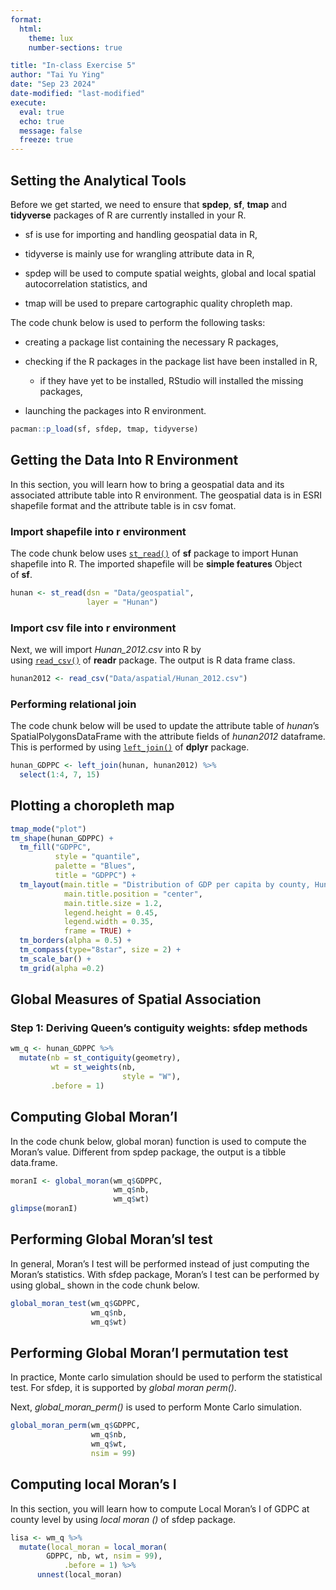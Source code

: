 ```yaml
---
format: 
  html:
    theme: lux
    number-sections: true

title: "In-class Exercise 5"
author: "Tai Yu Ying"
date: "Sep 23 2024"
date-modified: "last-modified"
execute: 
  eval: true
  echo: true
  message: false
  freeze: true
---
```


## Setting the Analytical Tools

Before we get started, we need to ensure that **spdep**, **sf**, **tmap** and **tidyverse** packages of R are currently installed in your R.

-   sf is use for importing and handling geospatial data in R,

-   tidyverse is mainly use for wrangling attribute data in R,

-   spdep will be used to compute spatial weights, global and local spatial autocorrelation statistics, and

-   tmap will be used to prepare cartographic quality chropleth map.

The code chunk below is used to perform the following tasks:

-   creating a package list containing the necessary R packages,

-   checking if the R packages in the package list have been installed in R,

    -   if they have yet to be installed, RStudio will installed the missing packages,

-   launching the packages into R environment.

```r
pacman::p_load(sf, sfdep, tmap, tidyverse)
```

## Getting the Data Into R Environment

In this section, you will learn how to bring a geospatial data and its associated attribute table into R environment. The geospatial data is in ESRI shapefile format and the attribute table is in csv fomat.

### Import shapefile into r environment

The code chunk below uses [`st_read()`](https://r-spatial.github.io/sf/reference/st_read.html) of **sf** package to import Hunan shapefile into R. The imported shapefile will be **simple features** Object of **sf**.

```r
hunan <- st_read(dsn = "Data/geospatial", 
                 layer = "Hunan")
```

### Import csv file into r environment

Next, we will import *Hunan_2012.csv* into R by using [`read_csv()`](https://readr.tidyverse.org/reference/read_delim.html) of **readr** package. The output is R data frame class.

```r
hunan2012 <- read_csv("Data/aspatial/Hunan_2012.csv")
```

### Performing relational join

The code chunk below will be used to update the attribute table of *hunan*’s SpatialPolygonsDataFrame with the attribute fields of *hunan2012* dataframe. This is performed by using [`left_join()`](https://dplyr.tidyverse.org/reference/mutate-joins.html) of **dplyr** package.

```r
hunan_GDPPC <- left_join(hunan, hunan2012) %>%
  select(1:4, 7, 15)
```

## Plotting a choropleth map

```r
tmap_mode("plot")
tm_shape(hunan_GDPPC) +
  tm_fill("GDPPC", 
          style = "quantile", 
          palette = "Blues",
          title = "GDPPC") +
  tm_layout(main.title = "Distribution of GDP per capita by county, Hunan Province",
            main.title.position = "center",
            main.title.size = 1.2,
            legend.height = 0.45, 
            legend.width = 0.35,
            frame = TRUE) +
  tm_borders(alpha = 0.5) +
  tm_compass(type="8star", size = 2) +
  tm_scale_bar() +
  tm_grid(alpha =0.2)
```

## Global Measures of Spatial Association

### Step 1: Deriving Queen’s contiguity weights: sfdep methods

```r
wm_q <- hunan_GDPPC %>%
  mutate(nb = st_contiguity(geometry),
         wt = st_weights(nb,
                         style = "W"),
         .before = 1) 
```

## Computing Global Moran'I

In the code chunk below, global moran) function is used to compute the Moran's value. Different from spdep package, the output is a tibble data.frame.

```r
moranI <- global_moran(wm_q$GDPPC,
                       wm_q$nb,
                       wm_q$wt)
glimpse(moranI)
```

## Performing Global Moran'sl test

In general, Moran's I test will be performed instead of just computing the Moran's statistics. With sfdep package, Moran's I test can be performed by using global\_ shown in the code chunk below.

```r
global_moran_test(wm_q$GDPPC,
                  wm_q$nb,
                  wm_q$wt)
```

## Performing Global Moran'I permutation test

In practice, Monte carlo simulation should be used to perform the statistical test. For sfdep, it is supported by *global moran perm()*.

Next, *global_moran_perm()* is used to perform Monte Carlo simulation.

```r
global_moran_perm(wm_q$GDPPC,
                  wm_q$nb,
                  wm_q$wt,
                  nsim = 99)
```

## Computing local Moran's I

In this section, you will learn how to compute Local Moran's I of GDPC at county level by using *local moran ()* of sfdep package.

```r
lisa <- wm_q %>%
  mutate(local_moran = local_moran(
        GDPPC, nb, wt, nsim = 99),
            .before = 1) %>%
      unnest(local_moran)
```
